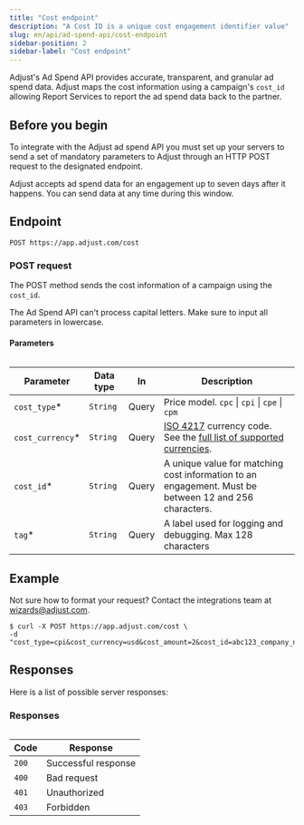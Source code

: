```yaml
---
title: "Cost endpoint"
description: "A Cost ID is a unique cost engagement identifier value"
slug: en/api/ad-spend-api/cost-endpoint
sidebar-position: 2
sidebar-label: "Cost endpoint"
---
```


Adjust's Ad Spend API provides accurate, transparent, and granular ad spend data. Adjust maps the cost information using a campaign's `cost_id` allowing Report Services to report the ad spend data back to the partner.

## Before you begin

To integrate with the Adjust ad spend API you must set up your servers to send a set of mandatory parameters to Adjust through an HTTP POST request to the designated endpoint.

<Callout type="note">

Adjust accepts ad spend data for an engagement up to seven days after it happens. You can send data at any time during this window.

</Callout>

## Endpoint

```http title="Endpoint" "/cost"
POST https://app.adjust.com/cost
```

### POST request

The POST method sends the cost information of a campaign using the `cost_id`.

<Callout type="important">

The Ad Spend API can't process capital letters. Make sure to input all parameters in lowercase.

</Callout>

#### Parameters

<Table search>

| Parameter         | Data type | In    | Description                                                                                                                                                          |
| ----------------- | --------- | ----- | -------------------------------------------------------------------------------------------------------------------------------------------------------------------- |
| `cost_type`\*     | `String`  | Query | Price model. `cpc` \| `cpi` \| `cpe` \| `cpm`                                                                                                                        |
| `cost_currency`\* | `String`  | Query | [ISO 4217](https://www.iban.com/currency-codes) currency code. See the [full list of supported currencies](https://help.adjust.com/en/article/supported-currencies). |
| `cost_id`\*       | `String`  | Query | A unique value for matching cost information to an engagement. Must be between 12 and 256 characters.                                                                |
| `tag`\*           | `String`  | Query | A label used for logging and debugging. Max 128 characters                                                                                                           |

</Table>

## Example

<Callout type="tip">

Not sure how to format your request? Contact the integrations team at wizards@adjust.com.

</Callout>

```console title="cURL" "cost_type" "cost_currency" "cost_amount" "cost_id" "tag"
$ curl -X POST https://app.adjust.com/cost \
-d "cost_type=cpi&cost_currency=usd&cost_amount=2&cost_id=abc123_company_name_test_1&tag=company_name_test"
```

## Responses

Here is a list of possible server responses:

<Table>

### Responses

| Code  | Response            |
| ----- | ------------------- |
| `200` | Successful response |
| `400` | Bad request         |
| `401` | Unauthorized        |
| `403` | Forbidden           |

</Table>
